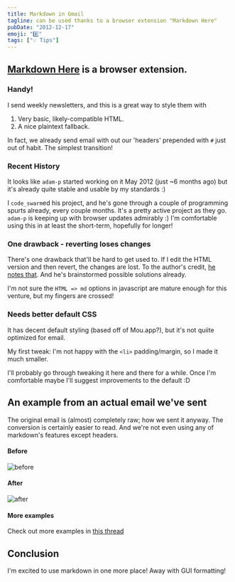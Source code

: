 ```yaml
---
title: Markdown in Gmail
tagline: can be used thanks to a browser extension "Markdown Here"
pubDate: "2012-12-17"
emoji: "#️⃣"
tags: ["💡 Tips"]
---
```


## [Markdown Here](https://github.com/adam-p/markdown-here) is a browser extension.

### Handy!

I send weekly newsletters, and this is a great way to style them with

1. Very basic, likely-compatible HTML.
2. A nice plaintext fallback.

In fact, we already send email with out our 'headers' prepended with `#` just out of habit. The simplest transition!

### Recent History

It looks like `adam-p` started working on it May 2012 (just ~6 months ago) but it's already quite stable and usable by my standards :)

I `code_swarm`ed his project, and he's gone through a couple of programming spurts already, every couple months. It's a pretty active project as they go. `adam-p` is keeping up with browser updates admirably :) I'm comfortable using this in at least the short-term, hopefully for longer!

### One drawback - reverting loses changes

There's one drawback that'll be hard to get used to. If I edit the HTML version and then revert, the changes are lost. To the author's credit, [he notes that](https://github.com/adam-p/markdown-here#notes-and-miscellaneous). And he's brainstormed possible solutions already.

I'm not sure the `HTML => md` options in javascript are mature enough for this venture, but my fingers are crossed!

### Needs better default CSS

It has decent default styling (based off of Mou.app?), but it's not quiite optimized for email.

My first tweak: I'm not happy with the `<li>` padding/margin, so I made it much smaller.

I'll probably go through tweaking it here and there for a while. Once I'm comfortable maybe I'll suggest improvements to the default :D

## An example from an actual email we've sent

The original email is (almost) completely raw; how we sent it anyway. The conversion is certainly easier to read. And we're not even using any of markdown's features except headers.

#### Before

![before](/assets/images/markdown_here_before.png)

#### After

![after](/assets/images/markdown_here_after.png)

#### More examples

Check out more examples in [this thread](https://groups.google.com/d/msg/markdown-here/XlsuTCHR4zE/MfzLnGFwPjQJ)

## Conclusion

I'm excited to use markdown in one more place! Away with GUI formatting!
